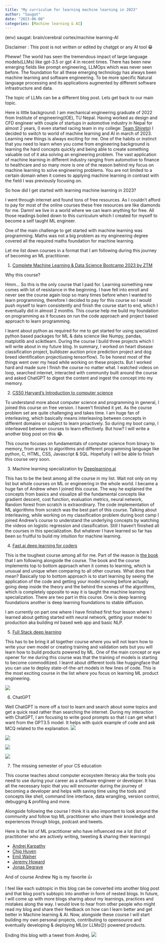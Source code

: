 ```yaml
---
title: "My curriculum for learning machine learning in 2023"
author: "Saugat"
date: "2023-06-08"
categories: [Machine learning & AI]
---
```


(env) saugat: brain/cerebral cortex/machine learning-AI

Disclaimer : This post is not written or edited by chatgpt or any AI tool 😁

Pheww! The world has seen the tremendous impact of large language models(LLMs) like gpt-3.5 or gpt 4 in recent times. There has been new emerging fields like prompt engineering, LLMOps which was never seen before. The foundation for all these emerging technology has always been machine learning and software engineering. To be more specific Natural language processing and its applications augmented by different software infrastructure and data.

The topic of LLMs can be a different blog post. Lets get back to our main topic. 

Here is little background: I am mechanical engineering graduate of 2022 from Institute of engineering(IOE), TU Nepal. Having worked as design and CFD engineer with couple of startups in automotive industry in Nepal for almost 2 years, (I even started racing team in my college: [Team Shireto](http://teamshireto.com)) I decided to switch to world of machine learning and AI in march of 2023. Learning new things is always exciting for me. One of the habits or instinct that you need to learn when you come from engineering background is learning the hard concepts quickly and being able to create something valuable out of it aka solving an engineering problem.  The vast application of machine learning in different industry ranging from automotive to finance to healthcare and so many more is one of the reason behind my focus on machine learning to solve engineering problems. You are not limited to a certain domain when it comes to applying machine learning in contrast with the field I was previously focusing on. 

So how did I get started with learning machine learning in 2023? 

I went through internet and found tons of free resources. As I couldn’t afford to pay for most of the online courses these free resources are like diamonds for me. Damn! we live in a world where we can learn anything for free. All those readings boiled down to this curriculum which I created for myself to become a self taught ML engineer.

One of the main challenge to get started with machine learning was programming. Maths was not a big problem as my engineering degree covered all the required maths foundation for machine learning. 

Let me list down courses in a format that I am following during this journey of becoming an ML practitioner. 

1. [Complete Machine Learning & Data Science Bootcamp 2023 by ZTM](https://www.udemy.com/course/complete-machine-learning-and-data-science-zero-to-mastery/)

Why this course? 

Hmm… So this is the only course that I paid for. Learning something new comes with lot of resistance in the beginning. I have fell into enroll and never see the course again loop so many times before when I wanted to learn programming, therefore I decided to pay for this course so I would push myself to learn consistently and finish the course start to end, which I eventually did in almost 2 months. This course help me build my foundation on programming as it focuses on run the code approach and project based approach to learn programming. 

I learnt about python as required for me to get started for using specialized python based packages for ML & data science like Numpy, pandas, matplotlib and scikitlearn. During the course I build three projects which I will write about in my future blog. In summary, I worked on heart disease classification project, bulldozer auction price prediction project and dog breed identification project(using tensorflow). To be honest most of the things went over my head while working on these projects. But I worked hard and made sure I finish the course no matter what. I watched videos on loop, searched internet, interacted with community built around the course and asked ChatGPT to digest the content and ingest the concept into my memory. 

2. [CS50 Harvard’s Introduction to computer science](https://cs50.harvard.edu/x/2023/weeks/0/)

To understand more about computer science and programming in general, I joined this course on free version. I haven’t finished it yet. As the course problem set are quite challenging and takes time. I am huge fan of interleaving, which basically means interleaving between concepts in different domains or subject to learn proactively. So during my boot camp, I interleaved between courses to learn effectively. But how? I will write a another blog post on this 😂.

This course focuses on fundamentals of computer science from binary to memory, from arrays to algorithms and different programming language like python, C, HTML, CSS, Javascript & SQL. Hopefully I will be able to finish this course very soon.  

3. Machine learning specialization by [Deeplearning.ai](http://Deeplearning.ai) 

This has to be the best among all the course in my list. Wait not only on my list but whole courses on ML or engineering in the whole world. I became a huge fan of Andrew when I joined this course. The way he explained the concepts from basics and visualize all the fundamental concepts like gradient descent, cost function, evaluation metrics, neural network, Random forest from scratch is extraordinary. The code implementation of ML algorithms from scratch was the best part of this course. Talking about interleaving, while working on my classification problem during boot camp I joined Andrew’s course to understand the underlying concepts by watching the videos on logistic regression and classification. Still I haven’t finished all the courses in this specialization. But whatever I have learned so far has been so fruitful to build my intuition for machine learning.

4. [Fast.ai deep learning for coders](https://course.fast.ai/) 

This is the toughest course among all for me. Part of the reason is [the book](https://github.com/fastai/fastbook) that I am following alongside the course. The book and the course implements top to bottom approach when it comes to learning, which is unusual and unique when comparing to all other courses. What does that mean? Basically top to bottom approach is to start learning by seeing the application of the code and getting your model running before actually going deep inside the theory and the behind the scenes of the algorithms, which is completely opposite to way it is taught the machine learning specialization. There are two part in this course. One is deep learning foundations another is deep learning foundations to stable diffusion. 

I am currently on part one where I have finished first four lesson where I learned about getting started with neural network, getting your model to production aka building ml based web app and basic NLP. 

5. [Full Stack deep learning ](https://fullstackdeeplearning.com/course/2022/)

This has to be bring it all together course where you will not learn how to write your own model or creating training and validation sets but you will learn how to build products powered by ML. One of the main concept or eye opener for me during this course was that the training of models is starting to become commoditized. I learnt about different tools like huggingface that you can use to deploy state-of-the-art models in few lines of code. This is the most exciting course in the list where you focus on learning ML product engineering.

![](mlproducts.png)

6. ChatGPT

Well ChatGPT is more off a tool to learn and search about some topics and get a quick read rather than searching the internet. During my interaction with ChatGPT, I am focusing to write good prompts so that I can get what I want from the GPT3.5 model. It helps with quick example of code and ask MCQ related to the explanation.
![](chat1.png)

![](chat2.png)

![](chat3.png)

![](chat4.png)

7. The missing semester of your CS education

This course teaches about computer ecosystem literacy aka the tools you need to use during your career as a software engineer or developer. It has all the necessary topic that you will encounter during the journey of becoming a developer and helps with saving time using the tools and concepts like shell, command line interface, data wrangling, version control, debugging & profiling and more. 

Alongside following the course I think it is also important to look around the community and follow top ML practitioner who share their knowledge and experiences through blogs, podcast and tweets. 

Here is the list of ML practitioner who have influenced me a lot (list of practitioner who are actively writing, tweeting & sharing their learnings)

- [Andrej Karpathy](https://karpathy.ai/)
- [Chip Huyen](https://huyenchip.com/)
- [Emil Walner](https://github.com/emilwallner)
- [Jeremy Howard](https://jeremy.fast.ai/)
- [Jonas Degrave](https://www.engraved.blog/author/jonas/)

And of course Andrew Ng is my favorite 👍

I feel like each subtopic in this blog can be converted into another blog post and that blog post’s subtopic into another in form of nested blogs. In future, I will come up with more blogs sharing about my learnings, practices and mistakes along the way. I would love to hear from other people who might read my blog and share their feedback on how can I learn better and get better in Machine learning & AI. Now, alongside these course I will start building my own personal projects, contributing to opensource and eventually developing & deploying ML(or LLMs😉) powered products.

Ending this blog with a tweet from Andrej.
![](andrej.png)






